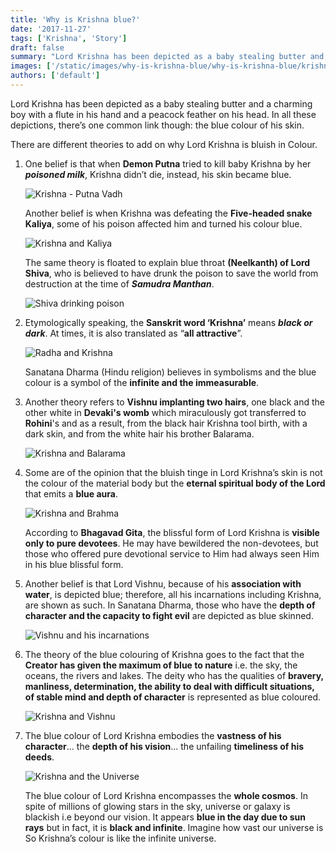 ```yaml
---
title: 'Why is Krishna blue?'
date: '2017-11-27'
tags: ['Krishna', 'Story']
draft: false
summary: "Lord Krishna has been depicted as a baby stealing butter and a charming boy with a flute in his hand and a peacock feather on his head. In all these depictions..."
images: ['/static/images/why-is-krishna-blue/why-is-krishna-blue/krishnavishnu.jpg']
authors: ['default']
---
```


Lord Krishna has been depicted as a baby stealing butter and a charming boy with a flute in his hand and a peacock feather on his head. In all these depictions, there’s one common link though: the blue colour of his skin.

There are different theories to add on why Lord Krishna is bluish in Colour.

1. One belief is that when **Demon Putna** tried to kill baby Krishna by her ***poisoned milk***, Krishna didn’t die, instead, his skin became blue.

   ![Krishna - Putna Vadh](/static/images/why-is-krishna-blue/krishna_putna_vadh.jpg)

   Another belief is when Krishna was defeating the **Five-headed snake Kaliya**, some of his poison affected him and turned his colour blue.

   ![Krishna and Kaliya](/static/images/why-is-krishna-blue/krishna_kaliya.jpg)

   The same theory is floated to explain blue throat **(Neelkanth) of Lord Shiva**, who is believed to have drunk the poison to save the world from destruction at the time of ***Samudra Manthan***.
   
   ![Shiva drinking poison](/static/images/why-is-krishna-blue/shiva_poison.jpg)

   
2. Etymologically speaking, the **Sanskrit word ‘Krishna’** means ***black or dark***. At times, it is also translated as “**all attractive**”.

   ![Radha and Krishna](/static/images/why-is-krishna-blue/radha_krishna.jpg)

   Sanatana Dharma (Hindu religion) believes in symbolisms and the blue colour is a symbol of the **infinite and the immeasurable**.
   
3. Another theory refers to **Vishnu implanting two hairs**, one black and the other white in **Devaki's womb** which miraculously got transferred to **Rohini**'s and as a result, from the black hair Krishna tool birth, with a dark skin, and from the white hair his brother Balarama.

   ![Krishna and Balarama](/static/images/why-is-krishna-blue/krishna_balaram.jpg)

4. Some are of the opinion that the bluish tinge in Lord Krishna’s skin is not the colour of the material body but the **eternal spiritual body of the Lord** that emits a **blue aura**.

   ![Krishna and Brahma](/static/images/why-is-krishna-blue/krishna_brahma.jpg)

   According to **Bhagavad Gita**, the blissful form of Lord Krishna is **visible only to pure devotees**. He may have bewildered the non-devotees, but those who offered pure devotional service to Him had always seen Him in his blue blissful form.
    
5. Another belief is that Lord Vishnu, because of his **association with water**, is depicted blue; therefore, all his incarnations including Krishna, are shown as such. In Sanatana Dharma, those who have the **depth of character and the capacity to fight evil** are depicted as blue skinned.

   ![Vishnu and his incarnations](/static/images/why-is-krishna-blue/krishna_incarnations.jpg)

6. The theory of the blue colouring of Krishna goes to the fact that the **Creator has given the maximum of blue to nature** i.e. the sky, the oceans, the rivers and lakes. The deity who has the qualities of **bravery, manliness, determination, the ability to deal with difficult situations, of stable mind and depth of character** is represented as blue coloured.

   ![Krishna and Vishnu](/static/images/why-is-krishna-blue/krishna_vishnu.jpg)

7. The blue colour of Lord Krishna embodies the **vastness of his character**... the **depth of his vision**... the unfailing **timeliness of his deeds**.

   ![Krishna and the Universe](/static/images/why-is-krishna-blue/krishnavishnu.jpg)

   The blue colour of Lord Krishna encompasses the **whole cosmos**. In spite of millions of glowing stars in the sky, universe or galaxy is blackish i.e beyond our vision. It appears **blue in the day due to sun rays** but in fact, it is **black and infinite**. Imagine how vast our universe is So Krishna’s colour is like the infinite universe.